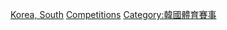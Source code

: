 [[Category:各國卡巴迪賽事|Korea, South]]
[[Category:韓國卡巴迪|Competitions]]
[[Category:韓國體育賽事|Category:韓國體育賽事]]